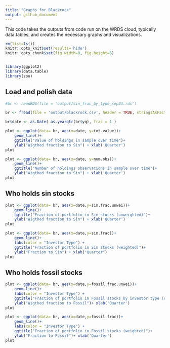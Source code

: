 ```yaml
---
title: "Graphs for Blackrock"
output: github_document
---
```


This code takes the outputs from code run on the WRDS cloud, typically data.tables, and creates the necessary graphs and visualizations.

```r
rm(list=ls())
knitr::opts_knit$set(results='hide')
knitr::opts_chunk$set(fig.width=8, fig.height=6) 


library(ggplot2)
library(data.table)
library(zoo)
```

## Load and polish data

```r
#br <- readRDS(file = 'output/sin_frac_by_type_sep23.rds')

br <- fread(file = 'output/blackrock.csv', header = TRUE, stringsAsFactors = FALSE)[order(yq)]

br$date <- as.Date( as.yearqtr(br$yq), frac = 1 )

```

```r
plot <- ggplot(data= br, aes(x=date, y=tot.value))+
    geom_line()+
    ggtitle("Value of holdings in sample over time")+
    ylab("Wigthed fraction to Sin") + xlab('Quarter')
plot
```

```r
plot <- ggplot(data= br, aes(x=date, y=num.obs))+
    geom_line()+
    ggtitle("Number of holdings observations in sample over time")+
    ylab("Wigthed fraction to Sin") + xlab('Quarter')
plot
```
## Who holds sin stocks
```r
plot <- ggplot(data= br, aes(x=date,y=sin.frac.unwei))+
    geom_line()+
    ggtitle("Fraction of portfolio in Sin stocks (unweighted)")+
    ylab("Wigthed fraction to Sin") + xlab('Quarter')
plot
```
```r
plot <- ggplot(data= br, aes(x=date,y=sin.frac))+
    geom_line()+
    labs(color = "Investor Type") +
    ggtitle("Fraction of portfolio in Sin stocks (weighted)")+
    ylab("Fraction to Sin") + xlab("Quarter")
plot
```
## Who holds fossil stocks
```r
plot <- ggplot(data= br, aes(x=date,y=fossil.frac.unwei))+
    geom_line()+
    labs(color = "Investor Type") +
    ggtitle("Fraction of portfolio in Fossil stocks by investor type (unweighted)")+
    ylab("Wigthed fraction to Fossil")+ xlab('Quarter')
plot
```
```r
plot <- ggplot(data= br, aes(x=date,y=fossil.frac))+
    geom_line()+
    labs(color = "Investor Type") +
    ggtitle("Fraction of portfolio in Fossil stocks (weighted)")+
    ylab("Fraction to Fossil")+ xlab('Quarter')
plot
```